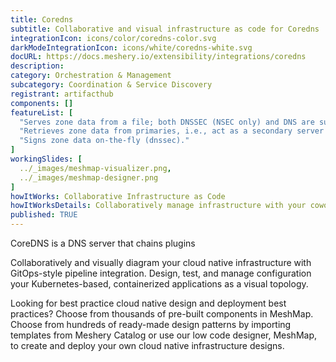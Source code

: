 ```yaml
---
title: Coredns
subtitle: Collaborative and visual infrastructure as code for Coredns
integrationIcon: icons/color/coredns-color.svg
darkModeIntegrationIcon: icons/white/coredns-white.svg
docURL: https://docs.meshery.io/extensibility/integrations/coredns
description: 
category: Orchestration & Management
subcategory: Coordination & Service Discovery
registrant: artifacthub
components: []
featureList: [
  "Serves zone data from a file; both DNSSEC (NSEC only) and DNS are supported (file and auto).",
  "Retrieves zone data from primaries, i.e., act as a secondary server (AXFR only) (secondary).",
  "Signs zone data on-the-fly (dnssec)."
]
workingSlides: [
  ../_images/meshmap-visualizer.png,
  ../_images/meshmap-designer.png
]
howItWorks: Collaborative Infrastructure as Code
howItWorksDetails: Collaboratively manage infrastructure with your coworkers synchronously sharing the same designs.
published: TRUE
---
```

<p>
CoreDNS is a DNS server that chains plugins
</p>
<p>
    Collaboratively and visually diagram your cloud native infrastructure with GitOps-style pipeline integration. Design, test, and manage configuration your Kubernetes-based, containerized applications as a visual topology.
</p>
<p>
    Looking for best practice cloud native design and deployment best practices? Choose from thousands of pre-built components in MeshMap. Choose from hundreds of ready-made design patterns by importing templates from Meshery Catalog or use our low code designer, MeshMap, to create and deploy your own cloud native infrastructure designs.
</p>
